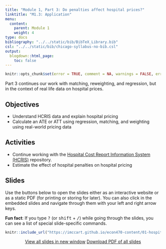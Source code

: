 ```yaml
---
title: "Module 1, Part 3: Do penalties affect hospital prices?"
linktitle: "M1.3: Application"
menu:
  content:
    parent: Module 1
    weight: 4
type: docs
bibliography: "../../static/bib/BibTeX_Library.bib"
csl: "../../static/bib/chicago-syllabus-no-bib.csl"
output:
  blogdown::html_page:
    toc: false
---
```


```r
knitr::opts_chunk$set(error = TRUE, comment = NA, warnings = FALSE, errors = FALSE, messages = FALSE, tidy = FALSE, echo = FALSE)
```

Part 3 continues our work with matching, reweighting, and regression, but in the context of real life data on hospital prices.


## Objectives
- Understand HCRIS data and explain hospital pricing
- Calculate an ATE or ATT using regression, matching, and weighting using real-world pricing data

## Activities 
- Continue working with the [Hospital Cost Report Information System (HCRIS)](https://github.com/imccart/hcris-class) repository.
- Estimate the effect of hospital penalties on hospital pricing


## Slides
Use the buttons below to open the slides either as an interactive website or as a static PDF (for printing or storing for later). You can also click in the embedded slides and navigate through them with your left and right arrow keys.

:::fyi
**Fun fact**: If you type <kbd>?</kbd> (or <kbd>shift</kbd> + <kbd>/</kbd>) while going through the slides, you can see a list of special slide-specific commands.
:::

<center>

```r
knitr::include_url("https://imccart.github.io/econ470-content/01-hospital-pricing/01-hospital-pricing3.html")
```


<p><a class="btn btn-primary btn-lg" target="_blank" href="https://imccart.github.io/econ470-content/01-hospital-pricing/01-hospital-pricing3.html"><i class="fas fa-external-link-alt"></i> View all slides in new window</a> <a class="btn btn-primary btn-lg" target="_blank" href="https://imccart.github.io/econ470-content/01-hospital-pricing/01-hospital-pricing3.pdf" role="button"><i class="far fa-file-pdf"></i> Download PDF of all slides</a></p>

</center>
